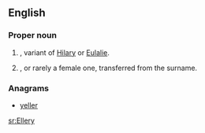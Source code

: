 ==English==

===Proper noun===
{{en-proper noun}}

# {{surname|A=An|English|from=given names|dot=}}, variant of [[Hilary]] or [[Eulalie]].
# {{given name|male|from=surnames}}, or rarely a female one, transferred from the surname.

===Anagrams===
* [[yeller#English|yeller]]

[[sr:Ellery]]
